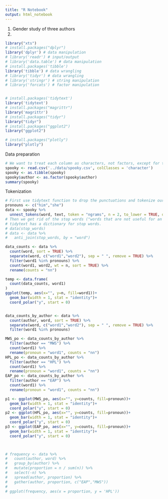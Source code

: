 ```yaml
---
title: "R Notebook"
output: html_notebook
---
```


1. Gender study of three authors
2. 

```r

library("xts")
# install.packages("dplyr")
library('dplyr') # data manipulation
# library('readr') # input/output
# library('data.table') # data manipulation
# install.packages('tibble')
library('tibble') # data wrangling
# library('tidyr') # data wrangling
# library('stringr') # string manipulation
# library('forcats') # factor manipulation


# install.packages('tidytext')
library('tidytext')
# install.packages("magrittr")
library('magrittr')
# install.packages("tidyr")
library("tidyr")
# install.packages("ggplot2")
library("ggplot2")

# install.packages("plotly")
library("plotly")

```

Data preparation

```r

# We want to treat each column as characters, not factors, except for the author column.
spooky <- read.csv('../data/spooky.csv', colClasses = 'character')
spooky <- as.tibble(spooky)
spooky$author <- as.factor(spooky$author)
summary(spooky)

```

Tokenization
```r
# First use tidytext function to drop the punctuations and tokenize our file.
pronouns <- c("him","she")
data <- spooky %>%
  unnest_tokens(word, text, token = "ngrams", n = 2, to_lower = TRUE, drop = TRUE)
# Then we get rid of the stop words ("words that are not useful for an analysis, typically extremely common words such as “the”, “of”, “to”, and so forth in English.")
# tidytext has a dictionary for stop words.
# data(stop_words)
# data <- data %>%
#   anti_join(stop_words, by = "word")

data_counts <- data %>%
  count(word, sort = TRUE) %>%
  separate(word, c("word1","word2"), sep = " ", remove = TRUE) %>%
  filter(word1 %in% pronouns) %>%
  count(word1, word2, wt = n, sort = TRUE) %>%
  rename(counts = "nn")

temp <- data.frame(
  count(data_counts, word1)
)
ggplot(temp, aes(x="", y=n, fill=word1))+
  geom_bar(width = 1, stat = "identity")+
  coord_polar("y", start = 0)


data_counts_by_author <- data %>%
  count(author, word, sort = TRUE) %>%
  separate(word, c("word1","word2"), sep = " ", remove = TRUE) %>%
  filter(word1 %in% pronouns)

MWS_po <- data_counts_by_author %>%
  filter(author == "MWS") %>%
  count(word1) %>%
  rename(pronoun = "word1", counts = "nn")
HPL_po <- data_counts_by_author %>%
  filter(author == "HPL") %>%
  count(word1) %>%
  rename(pronoun = "word1", counts = "nn")
EAP_po <- data_counts_by_author %>%
  filter(author == "EAP") %>%
  count(word1) %>%
  rename(pronoun = "word1", counts = "nn")

p1 <- ggplot(MWS_po, aes(x="", y=counts, fill=pronoun))+
  geom_bar(width = 1, stat = "identity")+
  coord_polar("y", start = 0)
p2 <- ggplot(HPL_po, aes(x="", y=counts, fill=pronoun))+
  geom_bar(width = 1, stat = "identity")+
  coord_polar("y", start = 0)
p3 <- ggplot(EAP_po, aes(x="", y=counts, fill=pronoun))+
  geom_bar(width = 1, stat = "identity")+
  coord_polar("y", start = 0)

  

# frequency <- data %>% 
#   count(author, word) %>%
#   group_by(author) %>%
#   mutate(proportion = n / sum(n)) %>%
#   select(-n) %>%
#   spread(author, proportion) %>%
#   gather(author, proportion, c("EAP","MWS"))
# 
# ggplot(frequency, aes(x = proportion, y = 'HPL'))


```




